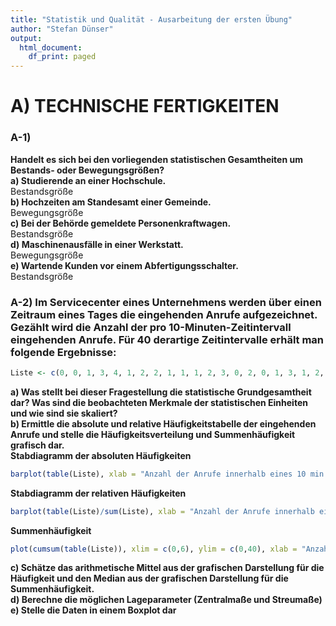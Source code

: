 ```yaml
---
title: "Statistik und Qualität - Ausarbeitung der ersten Übung"
author: "Stefan Dünser"
output:
  html_document:
    df_print: paged
---
```

# A) TECHNISCHE FERTIGKEITEN\
### A-1) 
**Handelt es sich bei den vorliegenden statistischen Gesamtheiten um Bestands- oder Bewegungsgrößen?**\
**a) Studierende an einer Hochschule.**\
     Bestandsgröße\
**b) Hochzeiten am Standesamt einer Gemeinde.**\
     Bewegungsgröße\
**c) Bei der Behörde gemeldete Personenkraftwagen.**\
     Bestandsgröße\
**d) Maschinenausfälle in einer Werkstatt.**\
     Bewegungsgröße\
**e) Wartende Kunden vor einem Abfertigungsschalter.**\
     Bestandsgröße\


### A-2) Im Servicecenter eines Unternehmens werden über einen Zeitraum eines Tages die eingehenden Anrufe aufgezeichnet. Gezählt wird die Anzahl der pro 10-Minuten-Zeitintervall eingehenden Anrufe. Für 40 derartige Zeitintervalle erhält man folgende Ergebnisse:
```r
Liste <- c(0, 0, 1, 3, 4, 1, 2, 2, 1, 1, 1, 2, 3, 0, 2, 0, 1, 3, 1, 2, 2, 0, 1, 1, 6, 1, 0, 2, 3, 1, 1, 4, 2, 3, 2, 0, 3, 0, 1, 2)
```

**a) Was stellt bei dieser Fragestellung die statistische Grundgesamtheit dar? Was sind die beobachteten Merkmale der statistischen Einheiten und wie sind sie skaliert?**\
**b) Ermittle die absolute und relative Häufigkeitstabelle der eingehenden Anrufe und stelle die Häufigkeitsverteilung und Summenhäufigkeit grafisch dar.**\
**Stabdiagramm der absoluten Häufigkeiten**\
```r
barplot(table(Liste), xlab = "Anzahl der Anrufe innerhalb eines 10 min Zeitintervalls", ylab = "Absolute Häufigkeit")
```
**Stabdiagramm der relativen Häufigkeiten**\
```r
barplot(table(Liste)/sum(Liste), xlab = "Anzahl der Anrufe innerhalb eines 10 min Zeitintervalls")
```
**Summenhäufigkeit**\
```r
plot(cumsum(table(Liste)), xlim = c(0,6), ylim = c(0,40), xlab = "Anzahl der Anrufe innerhalb des Intervalls", ylab = "Summenhäufigkeit")
```

**c) Schätze das arithmetische Mittel aus der grafischen Darstellung für die Häufigkeit und den Median aus der grafischen Darstellung für die Summenhäufigkeit.**\
**d) Berechne die möglichen Lageparameter (Zentralmaße und Streumaße)**\
**e) Stelle die Daten in einem Boxplot dar**\